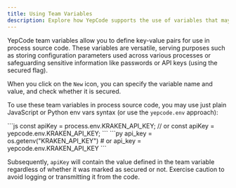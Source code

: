 ```yaml
---
title: Using Team Variables
description: Explore how YepCode supports the use of variables that may contain sensitive information.
---
```



YepCode team variables allow you to define key-value pairs for use in process source code. These variables are versatile, serving purposes such as storing configuration parameters used across various processes or safeguarding sensitive information like passwords or API keys (using the secured flag).

<Screenshot src="team-variables-list.png" />

When you click on the `New` icon, you can specify the variable name and value, and check whether it is secured.

<Screenshot src="team-variables-new.png" />

To use these team variables in process source code, you may use just plain JavaScript or Python env vars syntax (or use the `yepcode.env` approach):

<Tabs syncKey="programming-language">
  <TabItem label="JavaScript" icon="seti:javascript">
```js
const apiKey = process.env.KRAKEN_API_KEY;
// or
const apiKey = yepcode.env.KRAKEN_API_KEY;
```
  </TabItem>
  <TabItem label="Python" icon="seti:python">
```py
api_key = os.getenv("KRAKEN_API_KEY")
# or
api_key = yepcode.env.KRAKEN_API_KEY
```
  </TabItem>
</Tabs>

Subsequently, `apiKey` will contain the value defined in the team variable regardless of whether it was marked as secured or not. Exercise caution to avoid logging or transmitting it from the code.
